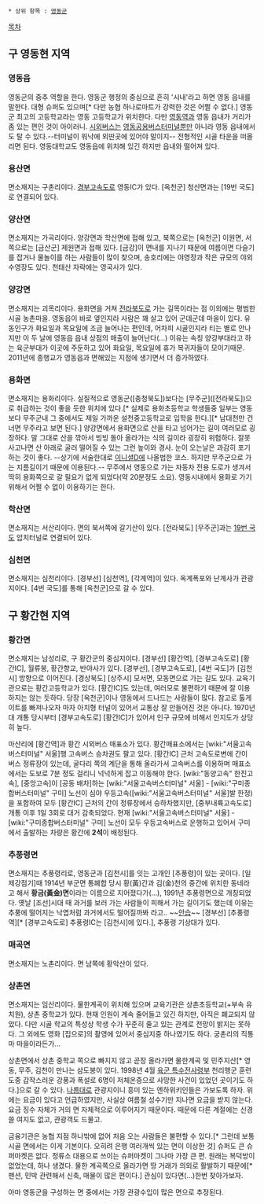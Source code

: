  * 상위 항목 : [[영동군]]

[[목차]]

== 구 영동현 지역 ==
=== 영동읍 ===
영동군의 중추 역할을 한다. 영동군 행정의 중심으로 흔히 '시내'라고 하면 영동 읍내를 말한다. 대형 슈퍼도 있으며[* 다만 농협 하나로마트가 강력한 것은 어쩔 수 없다.] 영동군 최고의 고등학교라는 영동 고등학교가 위치한다. 다만 [[영동역]]과 영동 읍내가 거리가 좀 있는 편인 것이 아이러니. [[시외버스]]는 [[영동공용버스터미널]]뿐만 아니라 영동 읍내에서도 탈 수 있다.--터미널이 워낙에 외딴곳에 있어야 말이지-- 전형적인 시골 타운을 떠올리면 된다. 영동대학교도 영동읍에 위치해 있긴 하지만 읍내와 떨어져 있다. 

=== 용산면 ===
면소재지는 구촌리이다. [[경부고속도로]] 영동IC가 있다. [옥천군] 청산면과는 [19번 국도]로 연결되어 있다.

=== 양산면 ===
면소재지는 가곡리이다. 양강면과 학산면에 접해 있고, 북쪽으로는 [옥천군] 이원면, 서쪽으로는 [금산군] 제원면과 접해 있다. [금강]이 면내를 지나기 때문에 여름이면 다슬기를 잡거나 물놀이를 하는 사람들이 많이 찾으며, 송호리에는 야영장과 작은 규모의 야외수영장도 있다. 천태산 자락에는 영국사가 있다.

=== 양강면 ===
면소재지는 괴목리이다. 용화면을 거쳐 [[전라북도]]로 가는 길목이라는 점 이외에는 평범한 시골 농촌마을. 영동읍이 바로 옆인지라 사람은 꽤 살고 있어 군데군데 마을이 있다. 유동인구가 화요일과 목요일에 조금 늘어나는 편인데, 어차피 시골인지라 티는 별로 안나지만 이 두 날에 영동읍 읍내 상점의 매출이 늘어난다(...) 이유는 속칭 양강부대라고 하는 육군부대가 이곳에 주둔하고 있어 화요일, 목요일에 휴가 복귀자들이 모이기때문. 2011년에 종행교가 영동읍과 면해있는 지점에 생기면서 더 증가하였다.

=== 용화면 ===
면소재지는 용화리이다. 실질적으로 영동군([충청북도])보다는 [무주군]([전라북도])으로 취급하는 것이 좋을 듯한 위치에 있다.[* 실제로 용화초등학교 학생들중 일부는 영동보다 무주군내 그 중에서도 제일 가까운 설천중고등학교로 입학을 한다.][* 남대천만 건너면 무주라고 보면 된다.] 양강면에서 용화면으로 산을 타고 넘어가는 길이 여러모로 굉장하다. 말 그대로 산을 깎아서 빙빙 돌아 올라가는 식의 길이라 굉장히 위험하다. 잘못 사고나면 산 아래로 굴러 떨어질 수 있는 그런 높이와 경사. 눈이 오는날은 과감히 포기하는 것이 좋다.  --상기에 서술한대로 [[이니셜D]]에 나올법한 코스. 하지만 무주군으로 가는 지름길이기 때문에 이용된다.-- 무주에서 영동으로 가는 자동차 전용 도로가 생겨서 딱히 용화쪽으로 갈 필요가 없게 되었다(약 20분정도 소요). 영동시내에서 용화로 가기 위해서 어쩔 수 없이 이용하기는 한다.

=== 학산면 ===
면소재지는 서산리이다. 면의 북서쪽에 갈기산이 있다. [전라북도] [무주군]과는 [[19번 국도]] 압치터널로 연결되어 있다.

=== 심천면 ===
면소재지는 심천리이다. [경부선] [심천역], [각계역]이 있다. 옥계폭포와 난계사가 관광지이다. [4번 국도]를 통해 [옥천군]으로 갈 수 있다.

== 구 황간현 지역 ==
=== 황간면 ===
면소재지는 남성리로, 구 황간군의 중심지이다.  [경부선] [황간역], [경부고속도로] [황간IC], 월류봉, 황간향교, 반야사가 있다. [경부선], [경부고속도로], [4번 국도]가 [김천시] 방향으로 이어진다. [경상북도] [상주시] 모서면, 모동면으로 가는 길도 있다. 교육기관으로는 황간고등학교가 있다. [황간IC]도 있는데, 여러모로 불편하기 때문에 잘 이용하지는 않는 듯하다. 당장 [옥천군]이나 영동에서 드나드는 사람들이 많다. 참고로 톨게이트를 빠져나오자 마자 아치형 터널이 있어서 교통상 잘 만들어진 것은 아니다. 1970년대 개통 당시부터 [경부고속도로] [황간IC]가 있어서 인구 규모에 비해서 인지도가 상당히 높다.

마산리에 [황간역]과 황간 시외버스 매표소가 있다. 황간매표소에서는 [wiki:"서울고속버스터미널" 서울]행 고속버스 승차권도 팔고 있다. [황간IC] 근처 고속도로변에 간이 버스 정류장이 있는데, 굴다리 쪽의 계단을 통해 올라가서 고속버스를 이용하며 매표소에서는 도보로 7분 정도 걸리니 넉넉하게 잡고 이동해야 한다. [wiki:"동양고속" 한진고속], [중앙고속]이 [공동 배차]하는 [wiki:"서울고속버스터미널" 서울] - [wiki:"구미종합버스터미널" 구미] 노선이 심야 우등고속([wiki:"서울고속버스터미널" 서울]발 한정)을 포함하여 모두 [황간IC] 근처의 간이 정류장에서 승하차했지만, [중부내륙고속도로] 개통 이후 1일 3회로 대거 감축되었다. 현재 [wiki:"서울고속버스터미널" 서울] - [wiki:"구미종합버스터미널" 구미] 노선이 모두 우등고속버스로 운행하고 있어서 구미에서 출발하는 차량은 황간에 '''2석'''이 배정된다.
=== 추풍령면 ===
면소재지는 추풍령리로, 영동군과 [김천시]를 잇는 고개인 [추풍령]이 있는 곳이다. [일제강점기]때 1914년 부군면 통폐합 당시 황(黃)간과 김(金)천의 중간에 위치한 동네라고 해서 '''황금(黃金)면'''이라는 이름으로 지어졌다가(...), 1991년 추풍령면으로 개칭되었다. 옛날 [조선]시대 때 과거를 보러 가는 사람들이 피해서 가는 길이기도 했는데 이유는 추풍에 떨어지는 낙엽처럼 과거에서도 떨어질까봐 라고.. ~~[[안습]]~~ [경부선] [추풍령역][* [경부고속도로] 추풍령IC는 [김천시]에 있다.], 추풍령 기상대가 있다.
=== 매곡면 ===
면소재지는 노촌리이다. 면 남쪽에 황악산이 있다.

=== 상촌면 ===
면소재지는 임산리이다. 물한계곡이 위치해 있으며 교육기관은 상촌초등학교(+부속 유치원), 상촌 중학교가 있다. 현재 인원이 계속 줄어들고 있긴 하지만, 아직은 폐교되지 않았다. 다만 시골 학교의 특성상 학생 수가 꾸준히 줄고 있는 관계로 전망이 밝지는 못하다. 그 외에도 영화 [집으로]의 촬영에 있어서 중심지중 하나였기도 하다. 궁촌리의 직통마 마을이라든가...

상촌면에서 상촌 중학교 쪽으로 빠지지 않고 곧장 올라가면 물한계곡 및 민주지산[* 영동, 무주, 김천이 만나는 삼도봉이 있다. 1998년 4월 [[육군 특수전사령부]] 천리행군 훈련 도중 갑작스러운 강풍과 폭설로 6명이 저체온증으로 사망한 사건이 있었던 곳이기도 하다.]으로 갈 수 있다. [[나름]]대로 관광지이니 흥미 있는 엔하위키인들은 가보도록 하자. 위에는 요금이 있다고 언급하였지만, 사실상 여름철 성수기만 지나면 요금을 받지 않는다. 요금 징수 자체가 거의 면 자체적으로 이루어지기 때문이다. 때문에 다른 계절에는 신경 쓸 여지도 없고, 관광객도 드물고.

금융기관은 농협 지점 하나밖에 없어 처음 오는 사람들은 불편할 수 있다.[* 그런데 보통 시골 면에서는 이게 기본이다. 오히려 은행 여러개씩 있는 면이 이상한 것] 슈퍼도 큰 슈퍼마켓은 없다. 정류소 대용으로 쓰이는 슈퍼마켓이 그나마 가장 큰 편. 원래는 복덕방이 없었는데, 하나 생겼다. 물한 계곡쪽으로 올라가면 땅 거래가 의외로 활발하기 때문에[* 펜션, 민박 관련해서 신축, 매물이 많은 편이다.] 관심이 있다면(...)한번 찾아가보자.

아마 영동군을 구성하는 면 중에서는 가장 관광수입이 많은 면으로 추정된다. 

